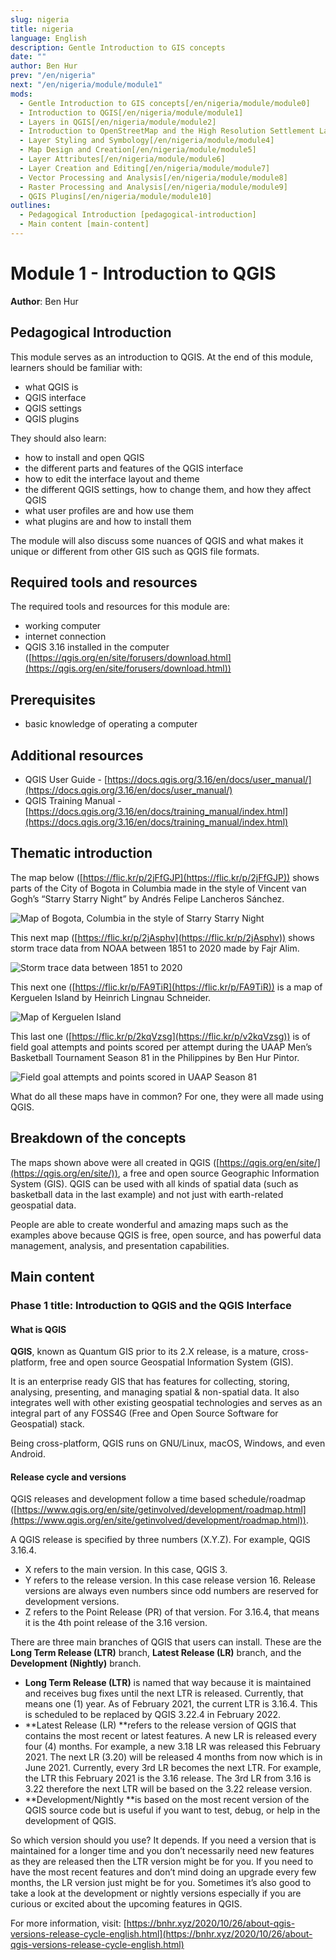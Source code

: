 ```yaml
---
slug: nigeria
title: nigeria
language: English
description: Gentle Introduction to GIS concepts
date: ""
author: Ben Hur
prev: "/en/nigeria"
next: "/en/nigeria/module/module1"
mods:
  - Gentle Introduction to GIS concepts[/en/nigeria/module/module0]
  - Introduction to QGIS[/en/nigeria/module/module1]
  - Layers in QGIS[/en/nigeria/module/module2]
  - Introduction to OpenStreetMap and the High Resolution Settlement Layer (HRSL)[/en/nigeria/module/module3]
  - Layer Styling and Symbology[/en/nigeria/module/module4]
  - Map Design and Creation[/en/nigeria/module/module5]
  - Layer Attributes[/en/nigeria/module/module6]
  - Layer Creation and Editing[/en/nigeria/module/module7]
  - Vector Processing and Analysis[/en/nigeria/module/module8]
  - Raster Processing and Analysis[/en/nigeria/module/module9]
  - QGIS Plugins[/en/nigeria/module/module10]
outlines:
  - Pedagogical Introduction [pedagogical-introduction]
  - Main content [main-content]
---
```



# Module 1 - Introduction to QGIS

**Author**: Ben Hur

## Pedagogical Introduction

This module serves as an introduction to QGIS. At the end of this module, learners should be familiar with:

*   what QGIS is
*   QGIS interface
*   QGIS settings
*   QGIS plugins

They should also learn:

*   how to install and open QGIS
*   the different parts and features of the QGIS interface
*   how to edit the interface layout and theme
*   the different QGIS settings, how to change them, and how they affect QGIS
*   what user profiles are and how use them
*   what plugins are and how to install them

The module will also discuss some nuances of QGIS and what makes it unique or different from other GIS such as QGIS file formats.


## Required tools and resources

The required tools and resources for this module are:

*   working computer
*   internet connection
*   QGIS 3.16 installed in the computer ([https://qgis.org/en/site/forusers/download.html](https://qgis.org/en/site/forusers/download.html))


## Prerequisites

*   basic knowledge of operating a computer

## Additional resources

* QGIS User Guide - [https://docs.qgis.org/3.16/en/docs/user_manual/](https://docs.qgis.org/3.16/en/docs/user_manual/)
* QGIS Training Manual - [https://docs.qgis.org/3.16/en/docs/training_manual/index.html](https://docs.qgis.org/3.16/en/docs/training_manual/index.html)


## Thematic introduction

The map below ([https://flic.kr/p/2jFfGJP](https://flic.kr/p/2jFfGJP)) shows parts of the City of Bogota in Columbia made in the style of Vincent van Gogh’s “Starry Starry Night” by Andrés Felipe Lancheros Sánchez.

![Map of Bogota, Columbia in the style of Starry Starry Night](media/sample-1.jpg "Map of Bogota, Columbia in the style of Starry Starry Night")


This next map ([https://flic.kr/p/2jAsphv](https://flic.kr/p/2jAsphv)) shows storm trace data from NOAA between 1851 to 2020 made by Fajr Alim.

![Storm trace data between 1851 to 2020](media/sample-2.jpg "Storm trace data between 1851 to 2020")


This next one ([https://flic.kr/p/FA9TiR](https://flic.kr/p/FA9TiR)) is a map of Kerguelen Island by Heinrich Lingnau Schneider.

![Map of Kerguelen Island](media/sample-3.jpg "Map of Kerguelen Island")


This last one ([https://flic.kr/p/2kqVzsg](https://flic.kr/p/v2kqVzsg)) is of field goal attempts and points scored per attempt during the UAAP Men’s Basketball Tournament Season 81 in the Philippines by Ben Hur Pintor.

![Field goal attempts and points scored in UAAP Season 81](media/sample-4.jpg "Field goal attempts and points scored in UAAP Season 81")


What do all these maps have in common? For one, they were all made using QGIS.


## Breakdown of the concepts

The maps shown above were all created in QGIS ([https://qgis.org/en/site/](https://qgis.org/en/site/)), a free and open source Geographic Information System (GIS). QGIS can be used with all kinds of spatial data (such as basketball data in the last example) and not just with earth-related geospatial data. 

People are able to create wonderful and amazing maps such as the examples above because QGIS is free, open source, and has powerful data management, analysis, and presentation capabilities.


## Main content

### Phase 1 title: Introduction to QGIS and the QGIS Interface

#### **What is QGIS**

**QGIS**, known as Quantum GIS prior to its 2.X release, is a mature, cross-platform, free and open source Geospatial Information System (GIS).

It is an enterprise ready GIS that has features for collecting, storing, analysing, presenting, and managing spatial & non-spatial data. It also integrates well with other existing geospatial technologies and serves as an integral part of any FOSS4G (Free and Open Source Software for Geospatial) stack.

Being cross-platform, QGIS runs on GNU/Linux, macOS, Windows, and even Android.


#### **Release cycle and versions**

QGIS releases and development follow a time based schedule/roadmap ([https://www.qgis.org/en/site/getinvolved/development/roadmap.html](https://www.qgis.org/en/site/getinvolved/development/roadmap.html)).

A QGIS release is specified by three numbers (X.Y.Z). For example, QGIS 3.16.4.

*   X refers to the main version. In this case, QGIS 3.
*   Y refers to the release version. In this case release version 16. Release versions are always even numbers since odd numbers are reserved for development versions.
*   Z refers to the Point Release (PR) of that version. For 3.16.4, that means it is the 4th point release of the 3.16 version.

There are three main branches of QGIS that users can install. These are the **Long Term Release (LTR)** branch, **Latest Release (LR)** branch, and the **Development (Nightly)** branch.

*   **Long Term Release (LTR)** is named that way because it is maintained and receives bug fixes until the next LTR is released. Currently, that means one (1) year. As of February 2021, the current LTR is 3.16.4. This is scheduled to be replaced by QGIS 3.22.4 in February 2022.
*   **Latest Release (LR) **refers to the release version of QGIS that contains the most recent or latest features. A new LR is released every four (4) months. For example, a new 3.18 LR was released this February 2021. The next LR (3.20) will be released 4 months from now which is in June 2021. Currently, every 3rd LR becomes the next LTR. For example, the LTR this February 2021 is the 3.16 release. The 3rd LR from 3.16 is 3.22  therefore the next LTR will be based on the 3.22 release version. 
*   **Development/Nightly **is based on the most recent version of the QGIS source code but is useful if you want to test, debug, or help in the development of QGIS.

So which version should you use? It depends. If you need a version that is maintained for a longer time and you don’t necessarily need new features as they are released then the LTR version might be for you. If you need to have the most recent features and don’t mind doing an upgrade every few months, the LR version just might be for you. Sometimes it’s also good to take a look at the development or nightly versions especially if you are curious or excited about the upcoming features in QGIS.

For more information, visit: [https://bnhr.xyz/2020/10/26/about-qgis-versions-release-cycle-english.html](https://bnhr.xyz/2020/10/26/about-qgis-versions-release-cycle-english.html)

